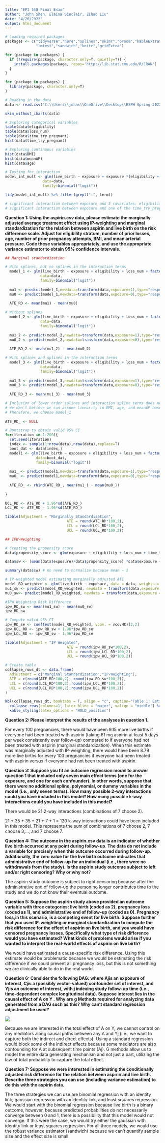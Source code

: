---
title: "EPI 560 Final Exam"
author: "John Shen, Elaina Sinclair, Zihao Liu"
date: "4/26/2022"
output: html_document
---

```{r setup, include=FALSE}
# Loading required packages
packages <- c("tidyverse","here","splines","skimr","broom","kableExtra",
              "lmtest","sandwich","knitr","gridExtra")

for (package in packages) {
  if (!require(package, character.only=T, quietly=T)) {
    install.packages(package, repos='http://lib.stat.cmu.edu/R/CRAN')
  }
}

for (package in packages) {
  library(package, character.only=T)
}
```

```{r, include = FALSE}
# Reading in the data
data <- read.csv("C:\\Users\\johns\\OneDrive\\Desktop\\RSPH Spring 2022\\EPI 560\\aspirin.csv")

skim_without_charts(data)

# Exploring categorical variables
table(data$eligibility)
table(data$loss_num)
table(data$time_try_pregnant)
hist(data$time_try_pregnant)

# Exploring continuous variables
hist(data$BMI)
hist(data$meanAP)
hist(data$age)

# Testing for interaction
model_int_mult <- glm(live_birth ~ exposure + exposure *(eligibility + factor(time_try_pregnant) + BMI + age + meanAP + loss_num), 
                 data=data,
                 family=binomial("logit"))

tidy(model_int_mult) %>% filter(grepl(":", term))

# significant interaction between exposure and 3 covariates: eligibility, age, meanAP
# significant interaction between exposure and one of the time_try_pregnant levels (time_try_pregnant = 7), but in the interest of not adding too many parameters to the model, because this interaction was only in one level it was not included
```

**Question 1: Using the aspirin.csv data, please estimate the marginally adjusted average treatment effect using IP-weighting and marginal standardization for the relation between aspirin and live birth on the risk difference scale. Adjust for eligibility stratum, number of prior losses, age, number of prior pregnancy attempts, BMI, and mean arterial pressure. Code these variables appropriately, and use the appropriate variance estimator to obtain 95% confidence intervals.**
```{r, include = FALSE}
## Marginal standardization

# With splines, but no splines in the interaction terms
  model_1 <- glm(live_birth ~ exposure + eligibility + loss_num + factor(time_try_pregnant) + bs(BMI, df=3, degree = 3) + bs(age, df=3, degree = 3) + bs(meanAP, df=3, degree = 3) + exposure:eligibility + exposure:age + exposure:meanAP, 
                data=data, 
                family=binomial("logit"))
  
  mu1 <- predict(model_1,newdata=transform(data,exposure=1),type="response")
  mu0 <- predict(model_1,newdata=transform(data,exposure=0),type="response")
  
  ATE_RD <- mean(mu1) - mean(mu0)

# Without splines
  model_2 <- glm(live_birth ~ exposure + eligibility + loss_num + factor(time_try_pregnant) + BMI + age + meanAP + exposure:eligibility + exposure:age + exposure:meanAP,
                data=data,
                family=binomial("logit"))
  
  mu1_2 <- predict(model_2,newdata=transform(data,exposure=1),type="response")
  mu0_2 <- predict(model_2,newdata=transform(data,exposure=0),type="response")
  
  ATE_RD_2 <- mean(mu1_2) - mean(mu0_2)

# With splines and splines in the interaction terms
  model_3 <- glm(live_birth ~ exposure + eligibility + loss_num + factor(time_try_pregnant) + bs(BMI, df=3, degree = 3) + bs(age, df=3, degree = 3) + bs(meanAP, df=3, degree = 3) + exposure:eligibility + exposure:bs(age, df=3, degree = 3) + exposure:bs(meanAP, df=3, degree = 3),
                data=data,
                family=binomial("logit"))
  
  mu1_3 <- predict(model_3,newdata=transform(data,exposure=1),type="response")
  mu0_3 <- predict(model_3,newdata=transform(data,exposure=0),type="response")
  
  ATE_RD_3 <- mean(mu1_3) - mean(mu0_3)

# Inclusion of lower order splines and interaction spline terms does not appear to have a substantial effect on marginal ATE.
# We don't believe we can assume linearity in BMI, age, and meanAP based on our initial exploration, so we are using splines in the "lower order" terms (the main effects, not the interaction terms). Not using splines in interaction terms because we aren't confident our sample size is large enough.
# Therefore, we choose model_1
  
ATE_RD_ <- NULL

# Bootstrap to obtain valid 95% CI
for(iteration in 1:200){
  set.seed(iteration)
  index <- sample(1:nrow(data),nrow(data),replace=T)
  boot_dat <- data[index,]
  model1 <- glm(live_birth ~ exposure + eligibility + loss_num + factor(time_try_pregnant) + bs(BMI, df=3, degree = 3) + bs(age, df=3, degree = 3) + bs(meanAP, df=3, degree = 3) + exposure:eligibility + exposure:age + exposure:meanAP, 
              data=boot_dat, 
              family=binomial("logit"))
  
  mu1_ <- predict(model1,newdata=transform(data,exposure=1),type="response")
  mu0_ <- predict(model1,newdata=transform(data,exposure=0),type="response")
  
  ATE_RD_ <- rbind(ATE_RD_, mean(mu1_) - mean(mu0_))
  
}

UCL_RD <- ATE_RD + 1.96*sd(ATE_RD_)
LCL_RD <- ATE_RD - 1.96*sd(ATE_RD_)

tibble(Adjustment = "Marginally Standardization",
                            ATE = round(ATE_RD*100,2),
                            LCL = round(LCL_RD*100,2),
                            UCL = round(UCL_RD*100,2))

## IPW-Weighting

# Creating the propensity score
data$propensity_score <- glm(exposure ~ eligibility + loss_num + time_try_pregnant + BMI + age + meanAP ,data = data, family = binomial("logit"))$fitted.values

data$sw <- (mean(data$exposure)/data$propensity_score) *data$exposure + ((1 - mean(data$exposure))/(1 - data$propensity_score)) * (1 - data$exposure)

summary(data$sw) # no need to normalize because mean ~ 1

# IP-weighted model estimating marginally adjusted ATE 
model_RD_weighted <- glm(live_birth ~ exposure, data = data, weights = sw, family = quasibinomial("identity"))
mu1_sw <- predict(model_RD_weighted, newdata = transform(data,exposure = 1), type = "response")
mu0_sw<- predict(model_RD_weighted, newdata = transform(data,exposure = 0), type = "response")

#IPW Weighting Risk Difference
ipw_RD_sw <- mean(mu1_sw) - mean(mu0_sw)
ipw_RD_sw

# Compute valid 95% CI
ipw_RD_se <- coeftest(model_RD_weighted, vcov. = vcovHC)[2,2]
ipw_UCL_RD <- ipw_RD_sw + 1.96*ipw_RD_se
ipw_LCL_RD <- ipw_RD_sw - 1.96*ipw_RD_se

tibble(Adjustment = "IP Weighted",
                            ATE = round(ipw_RD_sw*100,2),
                            LCL = round(ipw_LCL_RD*100,2),
                            UCL = round(ipw_UCL_RD*100,2))
```

```{r, echo=FALSE}
# Create table
collapse_rows_dt <- data.frame(
  Adjustment = c("Marginal Standardization","IP-Weighting"),
  ATE = c(round(ATE_RD*100,2), round(ipw_RD_sw*100,2)),
  LCL = c(round(LCL_RD*100,2),round(ipw_LCL_RD*100,2)),
  UCL = c(round(UCL_RD*100,2),round(ipw_UCL_RD*100,2))
)

kbl(collapse_rows_dt, booktabs = T, align = "c", caption="Table 1: Estimates of the marginally adjusted average treatment effect for the relation between aspirin and live birth on the risk difference scale.") %>%
  collapse_rows(columns=1, latex_hline = "major", valign = "middle") %>%
  kable_styling(latex_options = "HOLD_position")
```

**Question 2: Please interpret the results of the analyses in question 1.**

For every 100 pregnancies, there would have been 9.15 more live births if everyone had been treated with aspirin (taking 81 mg aspirin at least 5 days per week consistently over follow-up) compared to if everyone had not been treated with aspirin (marginal standardization). When this estimate was marginally adjusted with IP-weighting, there would have been 8.79 more live births for every 100 pregnancies if everyone had been treated with aspirin versus if everyone had not been treated with aspirin.

**Question 3: Suppose you fit an outcome regression model to answer question 1 that included only seven main effect terms (one for the exposure, and one for each confounder). In other words, suppose that there were no additional spline, polynomial, or dummy variables in the model (i.e., only seven terms). How many possible 2-way interactions could you have included in this model? How many possible k-way interactions could you have included in this model?**

There would be 21 2-way interactions (combinations of 7 choose 2). 

21 + 35 + 35 + 21 + 7 + 1 = 120 k-way interactions could have been included in this model. This represents the sum of combinations of 7 choose 2, 7 choose 3,..., and 7 choose 7.

**Question 4: The outcome in the aspirin.csv data is an indicator of whether live birth occurred at any point during follow-up. The data do not include a variable for precisely when this outcome occurred during follow-up. Additionally, the zero value for the live birth outcome indicates that administrative end of follow-up for an individual (i.e., there were no withdrawals from the study). Is the aspirin study outcome subject to left and/or right censoring? Why or why not?**

The aspirin study outcome is subject to right censoring because after the administrative end of follow-up the person no longer contributes time to the study and we do not know their eventual outcome.

**Question 5: Suppose the aspirin study above provided an outcome variable with three categories: live birth (coded as 2), pregnancy loss (coded as 1), and administrative end of follow-up (coded as 0). Pregnancy loss,in this scenario, is a competing event for live birth. Suppose further that you used IP-weighting or marginal standardization to compute the risk difference for the effect of aspirin on live birth, and you would have censored pregnancy losses. Specifically what type of risk difference would you have estimated? What kinds of problems would arise if you wanted to interpret the real-world effects of aspirin on live birth?**

We would have estimated a cause-specific risk difference. Using this estimate would be problematic because we would be estimating the risk difference if we could prevent all pregnancy loss, but this is not something we are clinically able to do in the real world.

**Question 6: Consider the following DAG: where Ajis an exposure of interest, Cjis a (possibly vector-valued) confounder set of interest, and Yjis an outcome of interest, with j indexing study follow-up time (i.e., time-dependent complex longitudinal data). Suppose interest lies in the causal effect of A on Y . Why are g Methods required for analyzing data generated from a DAG such as this? Why can't standard regression adjustment be used?**

![](C:/Users/johns/OneDrive/Desktop/RSPH Spring 2022/EPI 560/time_varying.png)

Because we are interested in the total effect of A on Y, we cannot control on any mediators along causal paths between any A and Yj (i.e., we want to capture both the indirect and direct effects). Using a standard regression would block some of the indirect effects because some mediators are also confounding for A at subsequent time points (Aj). G methods allow us to model the entire data generating mechanism and not just a part, utilizing the law of total probability to capture the total effect.

**Question 7: Suppose we were interested in estimating the conditionally adjusted risk difference for the relation between aspirin and live birth. Describe three strategies you can use (including variance estimation) to do this with the aspirin data.**

The three strategies we can use are binomial regression with an identity link, gaussian regression with an identity link, and least squares regression. We would start with the binomial regression because live birth is a binary outcome, however, because predicted probabilities do not necessarily converge between 0 and 1, there is a possibility that this model would not converge. If this were the case, we would try either the gaussian with identity link or least squares regression. For all three models, we would use the robust variance estimator (sandwich) because we can't quantify sample size and the effect size is small. 
